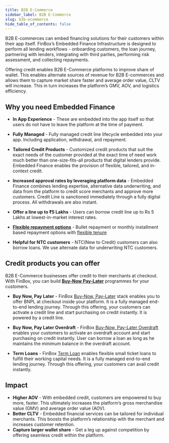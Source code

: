 ```yaml
---
title: B2B E-Commerce
sidebar_label: B2B E-Commerce
slug: b2b-ecommerce
hide_table_of_contents: false
---
```



B2B E-commerces can embed financing solutions for their customers within their app itself. FinBox’s Embedded Finance Infrastructure is designed to perform all lending workflows - onboarding customers, the loan journey, partnering with lenders, integrating with third parties, performing risk assessment, and collecting repayments.

Offering credit enables B2B E-Commerce platforms to improve share of wallet. This enables alternate sources of revenue for B2B E-commerces and allows them to capture market share faster and average order value, CLTV will increase. This in turn increases the platform’s GMV, AOV, and logistics efficiency.

## Why you need Embedded Finance

* **In App Experience** - These are embedded into the app itself so that users do not have to leave the platform at the time of payment.

* **Fully Managed** - Fully managed credit line lifecycle embedded into your app. Including application, withdrawal, and repayment.

* **Tailored Credit Products** - Customized credit products that suit the exact needs of the customer provided at the exact time of need work much better than one-size-fits-all products that digital lenders provide. Embedded Finance enables the provision of flexible, tailored, and in-context credit.

* **Increased approval rates by leveraging platform data** - Embedded Finance combines lending expertise, alternative data underwriting, and data from the platform to credit score merchants and approve more customers. Credit Line is sanctioned immediately through a fully digital process. All withdrawals are also instant.

* **Offer a line up to ₹5 Lakhs** - Users can borrow credit line up to Rs 5 Lakhs at lowest-in-market interest rates.

* **[Flexible repayment options](/nomenclature#repayment)** - Bullet repayment or monthly installment based repayment options with [flexible tenure](/nomenclature#repayment)

* **Helpful for NTC customers** - NTC(New to Credit) customers can also borrow loans. We use alternate data for underwriting NTC customers.


## Credit products you can offer 

B2B E-Commerce businesses offer credit to their merchants at checkout. With FinBox, you can build [**Buy-Now Pay-Later**](/build/buy-now-pay-later) programmes
for your customers.

* **Buy Now, Pay Later** - FinBox [Buy-Now, Pay-Later](/build/buy-now-pay-later) stack enables you to offer BNPL at checkout inside your platform. It is a fully managed end-to-end lending journey. Through this offering, your customers can activate a credit line and start purchasing on credit instantly. It is powered by a credit line.

* **Buy Now, Pay Later Overdraft** - FinBox [Buy-Now, Pay-Later Overdraft](/build/buy-now-pay-later-overdraft) enables your customers to activate an overdraft account and start purchasing on credit instantly. User can borrow a loan as long as he maintains the minimum balance in the overdraft account.

* **Term Loans** - FinBox [Term Loan](/build/term-loans) enables flexible small ticket loans to fulfill their working capital needs. It is a fully managed end-to-end lending journey. Through this offering, your customers can avail credit instantly.

## Impact

* **Higher AOV** - With embedded credit, customers are empowered to buy more, faster. This ultimately increases the platform’s gross merchandise value (GMV) and average order value (AOV).
* **Better CLTV** - Embedded financial services can be tailored for individual merchants. This boosts the platform’s relationship with the merchant and increases customer retention. 
* **Capture larger wallet share** - Get a leg up against competition by offering seamless credit within the platform.




